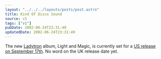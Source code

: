 ```yaml
---
layout: "../../../layouts/posts/post.astro"
title: Kind Of Disco Sound
source: v1
tags: ["v1"]
pubDate: 2002-06-24T23:31:49
updatedDate: 2002-06-24T23:31:49
---
```


The new [Ladytron][1] album, Light and Magic, is currently set for a [US release on September 17th][2]. No word on the UK release date yet.

[1]: http://www.ladytron.com/ "official Ladytron website"
[2]: http://www.emperornorton.com/mod/artistpage.php3?artist=ladytron "Ladytron section on Emperor Norton Records"

